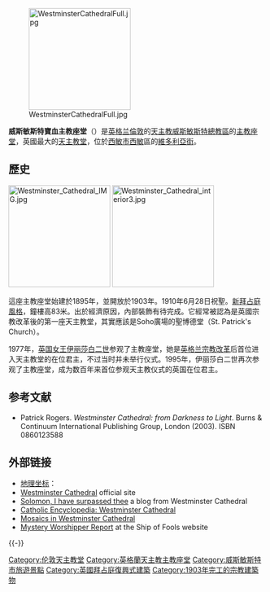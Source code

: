 {{NoteTA
|G1 = Country
|G2 = PP
|G3 = UK Places
|G4 = PoliticiansUK
|G5 = UK Government
|T=zh-cn:威斯敏斯特主教座堂; zh-hk:西敏主教座堂; zh-tw:西敏主教座堂; zh-sg:西敏主教座堂;
|1=zh-cn:威斯敏斯特; zh-hk:西敏; zh-tw:西敏; zh-sg:西敏;
}}
{{about|[[西敏|西敏]]區的天主教[[主教座堂|主教座堂]]|同一地區的另一所教堂|西敏寺}}

[[File:WestminsterCathedralFull.jpg|200px]]

'''威斯敏斯特寶血主教座堂'''（{{lang-en|Westminster Cathedral，The Metropolitan Cathedral of the Precious Blood}}）是[[英格兰|英格兰]][[倫敦|倫敦]]的[[天主教威斯敏斯特總教區|天主教威斯敏斯特總教區]]的[[主教座堂|主教座堂]]，英國最大的[[英格蘭和威爾斯的天主教會|天主教堂]]，位於[[西敏市|西敏市]][[西敏|西敏]]區的[[維多利亞_(倫敦)|維多利亞街]]。

==歷史==
[[File:Westminster_Cathedral_IMG.jpg|200px]]
[[File:Westminster_Cathedral_interior3.jpg|200px]]

這座主教座堂始建於1895年，並開放於1903年。1910年6月28日祝聖。[[拜占庭復興式建築|新拜占庭風格]]，鐘樓高83米。出於經濟原因，內部裝飾有待完成。它經常被認為是英國宗教改革後的第一座天主教堂，其實應該是Soho廣場的聖博德堂（St. Patrick's Church）。

1977年，[[英国女王|英国女王]][[伊丽莎白二世|伊丽莎白二世]]参观了主教座堂，她是[[英格兰宗教改革|英格兰宗教改革]]后首位进入天主教堂的在位君主，不过当时并未举行仪式。1995年，伊丽莎白二世再次参观了主教座堂，成为数百年来首位参观天主教仪式的英国在位君主。

== 参考文献 ==
{{Reflist}}
* Patrick Rogers. ''Westminster Cathedral: from Darkness to Light''. Burns & Continuum International Publishing Group, London (2003). ISBN 0860123588

== 外部链接 ==
{{Commons category|Westminster Cathedral}}
* [[地理坐标|地理坐标]]：{{coord|51|29|46|N|0|08|23|W|region:GB-LND_type:landmark|display=inline,title}}
* [http://www.westminstercathedral.org.uk/ Westminster Cathedral] {{Wayback|url=http://www.westminstercathedral.org.uk/ |date=20210203135257 }} official site
* [http://www.westminstercathedral.blogspot.com/ Solomon, I have surpassed thee] {{Wayback|url=http://www.westminstercathedral.blogspot.com/ |date=20210309174236 }} a blog from Westminster Cathedral
* [http://www.newadvent.org/cathen/15599a.htm Catholic Encyclopedia: Westminster Cathedral] {{Wayback|url=http://www.newadvent.org/cathen/15599a.htm |date=20200927182424 }}
* [http://www.thejoyofshards.co.uk/london/wmcath/index.shtml Mosaics in Westminster Cathedral] {{Wayback|url=http://www.thejoyofshards.co.uk/london/wmcath/index.shtml |date=20200802090053 }}
* [https://web.archive.org/web/20080314231340/http://www.shipoffools.com/Mystery/mws_05/reports/1069.html Mystery Worshipper Report] at the Ship of Fools website

{{-}}
{{Authority control}}

{{DEFAULTSORT:Westminster Cathedral}}
[[Category:伦敦天主教堂|Category:伦敦天主教堂]]
[[Category:英格蘭天主教主教座堂|Category:英格蘭天主教主教座堂]]
[[Category:威斯敏斯特市旅遊景點|Category:威斯敏斯特市旅遊景點]]
[[Category:英國拜占庭復興式建築|Category:英國拜占庭復興式建築]]
[[Category:1903年完工的宗教建築物|Category:1903年完工的宗教建築物]]